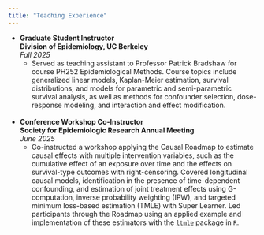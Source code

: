 ```yaml
---
title: "Teaching Experience"
---
```


* **Graduate Student Instructor**  
  **Division of Epidemiology, UC Berkeley**  
  *Fall 2025*  
  * Served as teaching assistant to Professor Patrick Bradshaw for course PH252 Epidemiological Methods. Course topics include generalized linear models, Kaplan-Meier estimation, survival distributions, and models for parametric and semi-parametric survival analysis, as well as methods for confounder selection, dose-response modeling, and interaction and effect modification.
<br><br>

* **Conference Workshop Co-Instructor**  
  **Society for Epidemiologic Research Annual Meeting**  
  *June 2025*  
  * Co-instructed a workshop applying the Causal Roadmap to estimate causal effects with multiple intervention variables, such as the cumulative effect of an exposure over time and the effects on survival-type outcomes with right-censoring. Covered longitudinal causal models, identification in the presence of time-dependent confounding, and estimation of joint treatment effects using G-computation, inverse probability weighting (IPW), and targeted minimum loss-based estimation (TMLE) with Super Learner. Led participants through the Roadmap using an applied example and implementation of these estimators with the [`ltmle`](https://cran.r-project.org/web/packages/ltmle/index.html) package in `R`.

